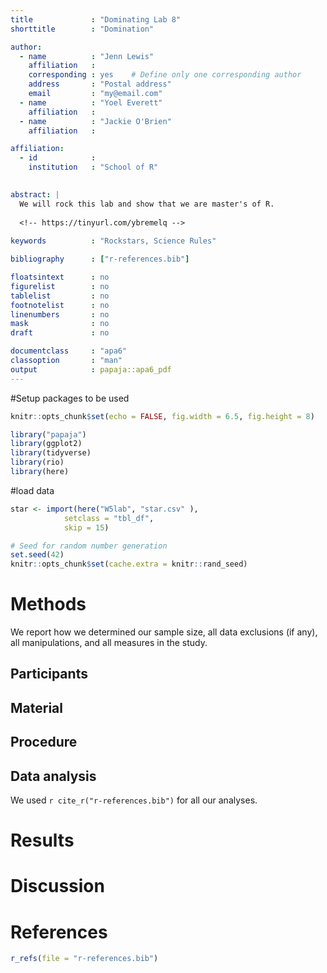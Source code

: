 ```yaml
---
title             : "Dominating Lab 8"
shorttitle        : "Domination"

author: 
  - name          : "Jenn Lewis"
    affiliation   : 
    corresponding : yes    # Define only one corresponding author
    address       : "Postal address"
    email         : "my@email.com"
  - name          : "Yoel Everett"
    affiliation   : 
  - name          : "Jackie O'Brien"
    affiliation   : 

affiliation:
  - id            : 
    institution   : "School of R"
    

abstract: |
  We will rock this lab and show that we are master's of R.  
  
  <!-- https://tinyurl.com/ybremelq -->
  
keywords          : "Rockstars, Science Rules"

bibliography      : ["r-references.bib"]

floatsintext      : no
figurelist        : no
tablelist         : no
footnotelist      : no
linenumbers       : no
mask              : no
draft             : no

documentclass     : "apa6"
classoption       : "man"
output            : papaja::apa6_pdf
---
```

#Setup packages to be used
```r
knitr::opts_chunk$set(echo = FALSE, fig.width = 6.5, fig.height = 8)

library("papaja")
library(ggplot2)
library(tidyverse)
library(rio)
library(here)
```
#load data
```r
star <- import(here("W5lab", "star.csv" ),
            setclass = "tbl_df",
            skip = 15)
```

```r
# Seed for random number generation
set.seed(42)
knitr::opts_chunk$set(cache.extra = knitr::rand_seed)
```



# Methods
We report how we determined our sample size, all data exclusions (if any), all manipulations, and all measures in the study. <!-- 21-word solution (Simmons, Nelson & Simonsohn, 2012; retrieved from http://ssrn.com/abstract=2160588) -->

## Participants

## Material

## Procedure

## Data analysis
We used `r cite_r("r-references.bib")` for all our analyses.


# Results

# Discussion


\newpage

# References
```r
r_refs(file = "r-references.bib")
```

\begingroup
\setlength{\parindent}{-0.5in}
\setlength{\leftskip}{0.5in}

<div id = "refs"></div>
\endgroup
